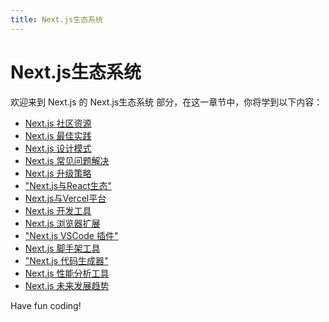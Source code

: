 ```yaml
---
title: Next.js生态系统
---
```


# Next.js生态系统

欢迎来到 Next.js 的 Next.js生态系统 部分，在这一章节中，你将学到以下内容：

- [Next.js 社区资源](./0-nextjs-community-resources.mdx)
- [Next.js 最佳实践](./1-nextjs-best-practices.mdx)
- [Next.js 设计模式](./2-nextjs-design-patterns.mdx)
- [Next.js 常见问题解决](./3-nextjs-common-problems-solved.mdx)
- [Next.js 升级策略](./4-nextjs-upgrade-strategy.mdx)
- ["Next.js与React生态"](./5-nextjs-and-react-ecosystem.mdx)
- [Next.js与Vercel平台](./6-nextjs-and-vercel-platform.mdx)
- [Next.js 开发工具](./7-nextjs-development-tools.mdx)
- [Next.js 浏览器扩展](./8-nextjs-browser-extension.mdx)
- ["Next.js VSCode 插件"](./9-nextjs-vscode-plugin.mdx)
- [Next.js 脚手架工具](./10-nextjs-scaffolding-tool.mdx)
- ["Next.js 代码生成器"](./11-nextjs-code-generator.mdx)
- [Next.js 性能分析工具](./12-nextjs-performance-analysis-tool.mdx)
- [Next.js 未来发展趋势](./13-future-development-trend-of-nextjs.mdx)

Have fun coding!